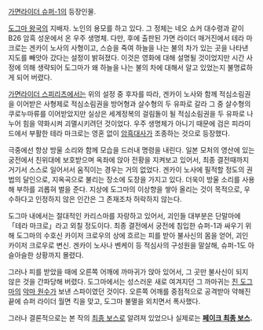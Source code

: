 [[가면라이더 슈퍼-1]]의 등장인물.

[[도그마 왕국]]의 지배자. 노인의 용모를 하고 있다. 그 정체는 네오 쇼커 대수령과 같이 B26 암흑 성운에서 온 우주 생명체. 다만, 후에 출판된 가면 라이더 매거진에서 테라 마크로는 겐카이 노사의 사형이고, 스승을 죽여 하늘을 나는 불의 차가 있는 곳을 나타낸 지도를 빼앗아 갔다는 설정이 밝혀졌다. 이것은 영화에 대해 설명될 것이었지만 시간 사정에 의해 생략되어 도그마가 왜 하늘을 나는 불의 차에 대해서 알고 있었는지 불명료하게 되어 버렸다.

[[가면라이더 스피리츠]]에서는 위의 설정 중 후자를 따라, 겐카이 노사와 함께 적심소림권을 이어받은 사형제로 적심소림권을 방어형과 살수형의 두 유파로 갈라 그 중 살수형의 쿠로누마류를 이어받았지만 실상은 세계정복의 걸림돌이 될 적심소림권을 두 유파로 나누어 힘을 약화시켜 괴멸시키려던 것이었다. 우주 생명체가 아니기 때문에 검은 피라미드에서 부활한 테라 마크로는 영혼 없이 [[암흑대사]]가 조종하는 것으로 등장했다.   

극중에선 항상 방울 소리와 함께 모습을 드러내 명령을 내린다. 일본 모처의 영산에 있는 궁전에서 친위대에 보호받으며 옥좌에 앉아 전황을 지켜보고 있어서, 최종 결전때까지 거기서 스스로 일어서서 움직이는 경우는 거의 없었다. 겐카이 노사에 필적할 정도의 권법의 달인으로, 지옥곡으로 불리는 장소에 도장을 가지고 있다. 더욱이 방울 소리를 사용해 부하를 괴롭혀 벌을 준다. 지상에 도그마의 이상향을 쌓아 올리는 것이 목적으로, 우수하다고 인정하지 않은 인간은 그 존재조차 허락하지 않는다.

도그마 내에서는 절대적인 카리스마를 자랑하고 있어서, 괴인들 대부분은 단말마에 「테라 마크로」라고 외칠 정도이다. 최종 결전에서 궁전에 침입한 슈퍼-1과 싸우기 위해 도그마의 수호신 카이저 크로우의 상에 흐르는 피를 받아 불사신의 몸을 얻어, 괴인 카이저 크로우로 변신. 겐카이 노사나 벤케이 등 적심사의 구성원을 말살해, 슈퍼-1도 아슬아슬한 상황까지 몰렸다.

그러나 피를 받았을 때에 오른쪽 어깨에 까마귀가 앉아 있어서, 그 곳만 불사신이 되지 않은 것을 간파당해 버렸다. 도그마에서는 성스러운 새로 여겨지던 그 까마귀는 [[진 도그마]]의 [[악마 원수]]가 보낸 스파이였던 것이다. 오른쪽 어깨를 중점적으로 공격받아 약해진 끝에 슈퍼 라이더 월면 킥을 맞고, 도그마 불멸을 외치면서 폭사했다.

그러나 결론적으로는 본 작의 [[최종 보스]]로 알려져 있었으나 실제로는 '''[[페이크 최종 보스]].'''
